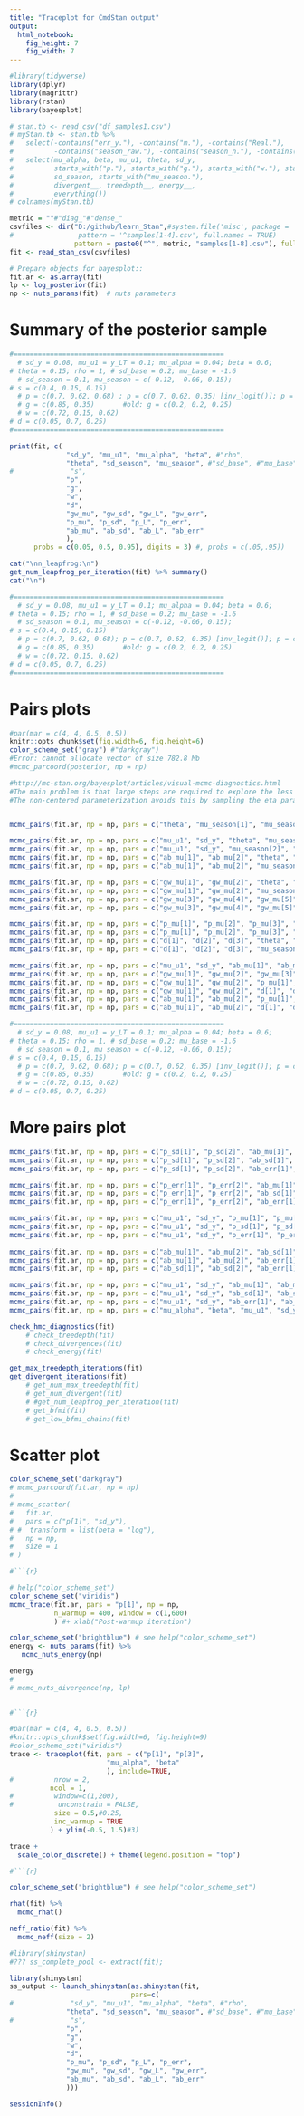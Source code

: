 ```yaml
---
title: "Traceplot for CmdStan output"
output: 
  html_notebook:
    fig_height: 7
    fig_width: 7
---
```




```r

#library(tidyverse)
library(dplyr)
library(magrittr)
library(rstan)
library(bayesplot)

# stan.tb <- read_csv("df_samples1.csv")
# myStan.tb <- stan.tb %>% 
#   select(-contains("err_y."), -contains("m."), -contains("Real."),
#          -contains("season_raw."), -contains("season_n."), -contains("season_q.")) %>% 
#   select(mu_alpha, beta, mu_u1, theta, sd_y, 
#          starts_with("p."), starts_with("g."), starts_with("w."), starts_with("d."),
#          sd_season, starts_with("mu_season."),
#          divergent__, treedepth__, energy__, 
#          everything())
# colnames(myStan.tb)

metric = ""#"diag_"#"dense_"
csvfiles <- dir("D:/github/learn_Stan",#system.file('misc', package = 'rstan'), 
#                pattern = '^samples[1-4].csv', full.names = TRUE)
                pattern = paste0("^", metric, "samples[1-8].csv"), full.names = TRUE)
fit <- read_stan_csv(csvfiles)

# Prepare objects for bayesplot::
fit.ar <- as.array(fit)
lp <- log_posterior(fit)
np <- nuts_params(fit)  # nuts parameters

```

# Summary of the posterior sample 
```r
#====================================================
  # sd_y = 0.08, mu_u1 = y_LT = 0.1; mu_alpha = 0.04; beta = 0.6;  
# theta = 0.15; rho = 1, # sd_base = 0.2; mu_base = -1.6 
  # sd_season = 0.1, mu_season = c(-0.12, -0.06, 0.15); 
# s = c(0.4, 0.15, 0.15)  
  # p = c(0.7, 0.62, 0.68) ; p = c(0.7, 0.62, 0.35) [inv_logit()]; p = c(0.72, 0.42) #p[3]=0.7
  # g = c(0.85, 0.35)       #old: g = c(0.2, 0.2, 0.25) 
  # w = c(0.72, 0.15, 0.62)  
# d = c(0.05, 0.7, 0.25) 
#====================================================

print(fit, c(
              "sd_y", "mu_u1", "mu_alpha", "beta", #"rho", 
              "theta", "sd_season", "mu_season", #"sd_base", #"mu_base", 
#              "s",
              "p",
              "g", 
              "w", 
              "d", 
              "gw_mu", "gw_sd", "gw_L", "gw_err", 
              "p_mu", "p_sd", "p_L", "p_err", 
              "ab_mu", "ab_sd", "ab_L", "ab_err"
              ), 
      probs = c(0.05, 0.5, 0.95), digits = 3) #, probs = c(.05,.95))

cat("\nn_leapfrog:\n")
get_num_leapfrog_per_iteration(fit) %>% summary()
cat("\n")

#====================================================
  # sd_y = 0.08, mu_u1 = y_LT = 0.1; mu_alpha = 0.04; beta = 0.6;  
# theta = 0.15; rho = 1, # sd_base = 0.2; mu_base = -1.6 
  # sd_season = 0.1, mu_season = c(-0.12, -0.06, 0.15); 
# s = c(0.4, 0.15, 0.15)  
  # p = c(0.7, 0.62, 0.68); p = c(0.7, 0.62, 0.35) [inv_logit()]; p = c(0.72, 0.42) #p[3]=0.7
  # g = c(0.85, 0.35)       #old: g = c(0.2, 0.2, 0.25) 
  # w = c(0.72, 0.15, 0.62)  
# d = c(0.05, 0.7, 0.25) 
#====================================================

```


# Pairs plots
```r

#par(mar = c(4, 4, 0.5, 0.5))
knitr::opts_chunk$set(fig.width=6, fig.height=6)
color_scheme_set("gray") #"darkgray")
#Error: cannot allocate vector of size 782.8 Mb
#mcmc_parcoord(posterior, np = np)

#http://mc-stan.org/bayesplot/articles/visual-mcmc-diagnostics.html
#The main problem is that large steps are required to explore the less narrow regions efficiently, but those steps become too large for navigating the narrow region. The required step size is connected to the value of tau. When tau is large it allows for large variation in theta (and requires large steps) while small tau requires small steps in theta.
#The non-centered parameterization avoids this by sampling the eta parameter which, unlike theta, is a priori independent of tau. Then theta is computed deterministically from the parameters eta, mu and tau afterwards. Here’s the same plot as above, but with eta[1] from non-centered parameterization instead of theta[1] from the centered parameterization: 


mcmc_pairs(fit.ar, np = np, pars = c("theta", "mu_season[1]", "mu_season[2]", "mu_season[3]"))

mcmc_pairs(fit.ar, np = np, pars = c("mu_u1", "sd_y", "theta", "mu_season[1]"))
mcmc_pairs(fit.ar, np = np, pars = c("mu_u1", "sd_y", "mu_season[2]", "mu_season[3]"))
mcmc_pairs(fit.ar, np = np, pars = c("ab_mu[1]", "ab_mu[2]", "theta", "mu_season[1]"))
mcmc_pairs(fit.ar, np = np, pars = c("ab_mu[1]", "ab_mu[2]", "mu_season[2]", "mu_season[3]"))

mcmc_pairs(fit.ar, np = np, pars = c("gw_mu[1]", "gw_mu[2]", "theta", "mu_season[1]"))
mcmc_pairs(fit.ar, np = np, pars = c("gw_mu[1]", "gw_mu[2]", "mu_season[2]", "mu_season[3]"))
mcmc_pairs(fit.ar, np = np, pars = c("gw_mu[3]", "gw_mu[4]", "gw_mu[5]", "theta", "mu_season[1]"))
mcmc_pairs(fit.ar, np = np, pars = c("gw_mu[3]", "gw_mu[4]", "gw_mu[5]", "mu_season[2]", "mu_season[3]"))

mcmc_pairs(fit.ar, np = np, pars = c("p_mu[1]", "p_mu[2]", "p_mu[3]", "theta", "mu_season[1]"))
mcmc_pairs(fit.ar, np = np, pars = c("p_mu[1]", "p_mu[2]", "p_mu[3]", "mu_season[2]", "mu_season[3]"))
mcmc_pairs(fit.ar, np = np, pars = c("d[1]", "d[2]", "d[3]", "theta", "mu_season[1]"))
mcmc_pairs(fit.ar, np = np, pars = c("d[1]", "d[2]", "d[3]", "mu_season[2]", "mu_season[3]"))

mcmc_pairs(fit.ar, np = np, pars = c("mu_u1", "sd_y", "ab_mu[1]", "ab_mu[2]")) 
mcmc_pairs(fit.ar, np = np, pars = c("gw_mu[1]", "gw_mu[2]", "gw_mu[3]", "gw_mu[4]", "gw_mu[5]"))
mcmc_pairs(fit.ar, np = np, pars = c("gw_mu[1]", "gw_mu[2]", "p_mu[1]", "p_mu[2]", "p_mu[3]"))
mcmc_pairs(fit.ar, np = np, pars = c("gw_mu[1]", "gw_mu[2]", "d[1]", "d[2]", "d[3]"))
mcmc_pairs(fit.ar, np = np, pars = c("ab_mu[1]", "ab_mu[2]", "p_mu[1]", "p_mu[2]", "p_mu[3]"))
mcmc_pairs(fit.ar, np = np, pars = c("ab_mu[1]", "ab_mu[2]", "d[1]", "d[2]", "d[3]"))

#====================================================
  # sd_y = 0.08, mu_u1 = y_LT = 0.1; mu_alpha = 0.04; beta = 0.6;  
# theta = 0.15; rho = 1, # sd_base = 0.2; mu_base = -1.6 
  # sd_season = 0.1, mu_season = c(-0.12, -0.06, 0.15); 
# s = c(0.4, 0.15, 0.15)  
  # p = c(0.7, 0.62, 0.68); p = c(0.7, 0.62, 0.35) [inv_logit()]; p = c(0.72, 0.42) #p[3]=0.7
  # g = c(0.85, 0.35)       #old: g = c(0.2, 0.2, 0.25) 
  # w = c(0.72, 0.15, 0.62)  
# d = c(0.05, 0.7, 0.25) 

```



# More pairs plot
```r

mcmc_pairs(fit.ar, np = np, pars = c("p_sd[1]", "p_sd[2]", "ab_mu[1]", "ab_mu[2]"))
mcmc_pairs(fit.ar, np = np, pars = c("p_sd[1]", "p_sd[2]", "ab_sd[1]", "ab_sd[2]"))
mcmc_pairs(fit.ar, np = np, pars = c("p_sd[1]", "p_sd[2]", "ab_err[1]", "ab_err[2]"))

mcmc_pairs(fit.ar, np = np, pars = c("p_err[1]", "p_err[2]", "ab_mu[1]", "ab_mu[2]"))
mcmc_pairs(fit.ar, np = np, pars = c("p_err[1]", "p_err[2]", "ab_sd[1]", "ab_sd[2]"))
mcmc_pairs(fit.ar, np = np, pars = c("p_err[1]", "p_err[2]", "ab_err[1]", "ab_err[2]"))

mcmc_pairs(fit.ar, np = np, pars = c("mu_u1", "sd_y", "p_mu[1]", "p_mu[2]", "p0[1]"))
mcmc_pairs(fit.ar, np = np, pars = c("mu_u1", "sd_y", "p_sd[1]", "p_sd[2]"))
mcmc_pairs(fit.ar, np = np, pars = c("mu_u1", "sd_y", "p_err[1]", "p_err[2]"))
 
mcmc_pairs(fit.ar, np = np, pars = c("ab_mu[1]", "ab_mu[2]", "ab_sd[1]", "ab_sd[2]"))
mcmc_pairs(fit.ar, np = np, pars = c("ab_mu[1]", "ab_mu[2]", "ab_err[1]", "ab_err[2]"))
mcmc_pairs(fit.ar, np = np, pars = c("ab_sd[1]", "ab_sd[2]", "ab_err[1]", "ab_err[2]"))

mcmc_pairs(fit.ar, np = np, pars = c("mu_u1", "sd_y", "ab_mu[1]", "ab_mu[2]"))
mcmc_pairs(fit.ar, np = np, pars = c("mu_u1", "sd_y", "ab_sd[1]", "ab_sd[2]"))
mcmc_pairs(fit.ar, np = np, pars = c("mu_u1", "sd_y", "ab_err[1]", "ab_err[2]"))
mcmc_pairs(fit.ar, np = np, pars = c("mu_alpha", "beta", "mu_u1", "sd_y")) 

```


```r
check_hmc_diagnostics(fit)
    # check_treedepth(fit)
    # check_divergences(fit)
    # check_energy(fit)

get_max_treedepth_iterations(fit)
get_divergent_iterations(fit)
    # get_num_max_treedepth(fit)
    # get_num_divergent(fit)
    # #get_num_leapfrog_per_iteration(fit)
    # get_bfmi(fit)
    # get_low_bfmi_chains(fit)
```


# Scatter plot
```r
color_scheme_set("darkgray")
# mcmc_parcoord(fit.ar, np = np)
#
# mcmc_scatter(
#   fit.ar,
#   pars = c("p[1]", "sd_y"),
# #  transform = list(beta = "log"),
#   np = np,
#   size = 1
# )
```


```r
#```{r}

# help("color_scheme_set") 
color_scheme_set("viridis")    
mcmc_trace(fit.ar, pars = "p[1]", np = np, 
           n_warmup = 400, window = c(1,600)
           ) #+ xlab("Post-warmup iteration")

color_scheme_set("brightblue") # see help("color_scheme_set")
energy <- nuts_params(fit) %>% 
   mcmc_nuts_energy(np)

energy
# 
# mcmc_nuts_divergence(np, lp)
 
```


```r
#```{r}

#par(mar = c(4, 4, 0.5, 0.5))
#knitr::opts_chunk$set(fig.width=6, fig.height=9)
#color_scheme_set("viridis")  
trace <- traceplot(fit, pars = c("p[1]", "p[3]",
                        "mu_alpha", "beta"
                        ), include=TRUE,
#          nrow = 2, 
          ncol = 1,
#          window=c(1,200),
#           unconstrain = FALSE,
           size = 0.5,#0.25,
           inc_warmup = TRUE
          ) + ylim(-0.5, 1.5)#3)

trace + 
  scale_color_discrete() + theme(legend.position = "top")

```


```r
#```{r}

color_scheme_set("brightblue") # see help("color_scheme_set")

rhat(fit) %>% 
  mcmc_rhat()

neff_ratio(fit) %>% 
  mcmc_neff(size = 2)

```


```r
#library(shinystan)
#??? ss_complete_pool <- extract(fit);

library(shinystan)
ss_output <- launch_shinystan(as.shinystan(fit, 
                              pars=c(
#              "sd_y", "mu_u1", "mu_alpha", "beta", #"rho", 
              "theta", "sd_season", "mu_season", #"sd_base", #"mu_base", 
#              "s",
              "p",
              "g", 
              "w", 
              "d", 
              "p_mu", "p_sd", "p_L", "p_err", 
              "gw_mu", "gw_sd", "gw_L", "gw_err", 
              "ab_mu", "ab_sd", "ab_L", "ab_err"
              )))

```



```r
sessionInfo()
```


